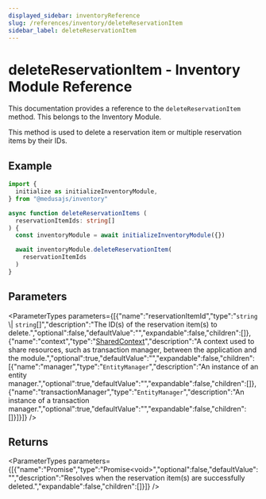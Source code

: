 ```yaml
---
displayed_sidebar: inventoryReference
slug: /references/inventory/deleteReservationItem
sidebar_label: deleteReservationItem
---
```



# deleteReservationItem - Inventory Module Reference

This documentation provides a reference to the `deleteReservationItem` method. This belongs to the Inventory Module.

This method is used to delete a reservation item or multiple reservation items by their IDs.

## Example

```ts
import { 
  initialize as initializeInventoryModule,
} from "@medusajs/inventory"

async function deleteReservationItems (
  reservationItemIds: string[]
) {
  const inventoryModule = await initializeInventoryModule({})

  await inventoryModule.deleteReservationItem(
    reservationItemIds
  )
}
```

## Parameters

<ParameterTypes parameters={[{"name":"reservationItemId","type":"`string` \\| `string`[]","description":"The ID(s) of the reservation item(s) to delete.","optional":false,"defaultValue":"","expandable":false,"children":[]},{"name":"context","type":"[SharedContext](../../interfaces/inventory.SharedContext.mdx)","description":"A context used to share resources, such as transaction manager, between the application and the module.","optional":true,"defaultValue":"","expandable":false,"children":[{"name":"manager","type":"`EntityManager`","description":"An instance of an entity manager.","optional":true,"defaultValue":"","expandable":false,"children":[]},{"name":"transactionManager","type":"`EntityManager`","description":"An instance of a transaction manager.","optional":true,"defaultValue":"","expandable":false,"children":[]}]}]} />

## Returns

<ParameterTypes parameters={[{"name":"Promise","type":"Promise&#60;void&#62;","optional":false,"defaultValue":"","description":"Resolves when the reservation item(s) are successfully deleted.","expandable":false,"children":[]}]} />
